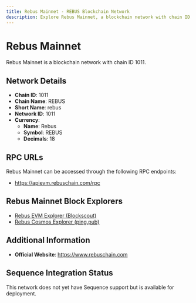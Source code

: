 ```yaml
--- 
title: Rebus Mainnet - REBUS Blockchain Network
description: Explore Rebus Mainnet, a blockchain network with chain ID 1011. Learn about its native currency, Rebus, and how to interact with the network.
---
```


# Rebus Mainnet

Rebus Mainnet is a blockchain network with chain ID 1011.

## Network Details

- **Chain ID**: 1011
- **Chain Name**: REBUS
- **Short Name**: rebus
- **Network ID**: 1011
- **Currency**: 
  - **Name**: Rebus
  - **Symbol**: REBUS
  - **Decimals**: 18

## RPC URLs

Rebus Mainnet can be accessed through the following RPC endpoints:

- https://apievm.rebuschain.com/rpc

## Rebus Mainnet Block Explorers

- [Rebus EVM Explorer (Blockscout)](https://evm.rebuschain.com)
- [Rebus Cosmos Explorer (ping.pub)](https://cosmos.rebuschain.com)

## Additional Information

- **Official Website**: https://www.rebuschain.com

## Sequence Integration Status

This network does not yet have Sequence support but is available for deployment.
